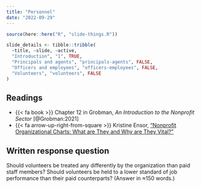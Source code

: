 ```yaml
---
title: "Personnel"
date: "2022-09-29"
---
```


```r
source(here::here("R", "slide-things.R"))

slide_details <- tibble::tribble(
  ~title, ~slide, ~active,
  "Introduction", "1", TRUE,
  "Principals and agents", "principals-agents", FALSE,
  "Officers and employees", "officers-employees", FALSE,
  "Volunteers", "volunteers", FALSE
)
```

## Readings

- {{< fa book >}} Chapter 12 in Grobman, *An Introduction to the Nonprofit Sector* [@Grobman:2021]
- {{< fa arrow-up-right-from-square >}} Kristine Ensor, ["Nonprofit Organizational Charts: What are They and Why are They Vital?"](https://donorbox.org/nonprofit-blog/nonprofit-org-chart/)


## Written response question

Should volunteers be treated any differently by the organization than paid staff members? Should volunteers be held to a lower standard of job performance than their paid counterparts? (Answer in ≈150 words.)
